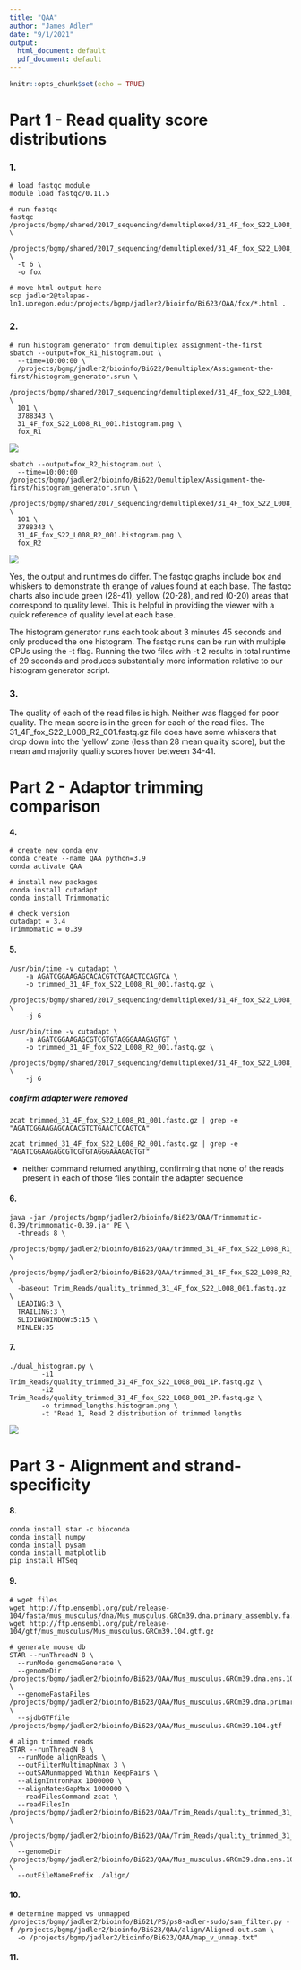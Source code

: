 ```yaml
---
title: "QAA"
author: "James Adler"
date: "9/1/2021"
output:
  html_document: default
  pdf_document: default
---
```


```r
knitr::opts_chunk$set(echo = TRUE)
```

# Part 1 - Read quality score distributions

### 1. 

```
# load fastqc module
module load fastqc/0.11.5

# run fastqc
fastqc /projects/bgmp/shared/2017_sequencing/demultiplexed/31_4F_fox_S22_L008_R1_001.fastq.gz \
  /projects/bgmp/shared/2017_sequencing/demultiplexed/31_4F_fox_S22_L008_R2_001.fastq.gz \
  -t 6 \
  -o fox

# move html output here
scp jadler2@talapas-ln1.uoregon.edu:/projects/bgmp/jadler2/bioinfo/Bi623/QAA/fox/*.html .
```

### 2. 

```
# run histogram generator from demultiplex assignment-the-first
sbatch --output=fox_R1_histogram.out \
  --time=10:00:00 \
  /projects/bgmp/jadler2/bioinfo/Bi622/Demultiplex/Assignment-the-first/histogram_generator.srun \
  /projects/bgmp/shared/2017_sequencing/demultiplexed/31_4F_fox_S22_L008_R1_001.fastq.gz \
  101 \
  3788343 \
  31_4F_fox_S22_L008_R1_001.histogram.png \
  fox_R1
```
![](31_4F_fox_S22_L008_R1_001.histogram.png)
  
```
sbatch --output=fox_R2_histogram.out \
  --time=10:00:00 /projects/bgmp/jadler2/bioinfo/Bi622/Demultiplex/Assignment-the-first/histogram_generator.srun \
  /projects/bgmp/shared/2017_sequencing/demultiplexed/31_4F_fox_S22_L008_R2_001.fastq.gz \
  101 \
  3788343 \
  31_4F_fox_S22_L008_R2_001.histogram.png \
  fox_R2

```
![](31_4F_fox_S22_L008_R2_001.histogram.png)

Yes, the output and runtimes do differ. The fastqc graphs include box and whiskers to demonstrate th erange of values found at each base. The fastqc charts also include green (28-41), yellow (20-28), and red (0-20) areas that correspond to quality level. This is helpful in providing the viewer with a quick reference of quality level at each base. 

The histogram generator runs each took about 3 minutes 45 seconds and only produced the one histogram. The fastqc runs can be run with multiple CPUs using the -t flag. Running the two files with -t 2 results in total runtime of 29 seconds and produces substantially more information relative to our histogram generator script.

### 3. 

The quality of each of the read files is high. Neither was flagged for poor quality. The mean score is in the green for each of the read files. The 31_4F_fox_S22_L008_R2_001.fastq.gz file does have some whiskers that drop down into the 'yellow' zone (less than 28 mean quality score), but the mean and majority quality scores hover between 34-41.


# Part 2 - Adaptor trimming comparison

#### 4. 

```
# create new conda env
conda create --name QAA python=3.9
conda activate QAA

# install new packages
conda install cutadapt
conda install Trimmomatic

# check version
cutadapt = 3.4
Trimmomatic = 0.39

```

#### 5. 

```
/usr/bin/time -v cutadapt \
    -a AGATCGGAAGAGCACACGTCTGAACTCCAGTCA \
    -o trimmed_31_4F_fox_S22_L008_R1_001.fastq.gz \
    /projects/bgmp/shared/2017_sequencing/demultiplexed/31_4F_fox_S22_L008_R1_001.fastq.gz \
    -j 6

/usr/bin/time -v cutadapt \
    -a AGATCGGAAGAGCGTCGTGTAGGGAAAGAGTGT \
    -o trimmed_31_4F_fox_S22_L008_R2_001.fastq.gz \
    /projects/bgmp/shared/2017_sequencing/demultiplexed/31_4F_fox_S22_L008_R2_001.fastq.gz \
    -j 6
```

##### confirm adapter were removed

```
zcat trimmed_31_4F_fox_S22_L008_R1_001.fastq.gz | grep -e "AGATCGGAAGAGCACACGTCTGAACTCCAGTCA"

zcat trimmed_31_4F_fox_S22_L008_R2_001.fastq.gz | grep -e "AGATCGGAAGAGCGTCGTGTAGGGAAAGAGTGT"
```

* neither command returned anything, confirming that none of the reads present in each of those files contain the adapter sequence

#### 6. 

```
java -jar /projects/bgmp/jadler2/bioinfo/Bi623/QAA/Trimmomatic-0.39/trimmomatic-0.39.jar PE \
  -threads 8 \
  /projects/bgmp/jadler2/bioinfo/Bi623/QAA/trimmed_31_4F_fox_S22_L008_R1_001.fastq.gz \
  /projects/bgmp/jadler2/bioinfo/Bi623/QAA/trimmed_31_4F_fox_S22_L008_R2_001.fastq.gz \
  -baseout Trim_Reads/quality_trimmed_31_4F_fox_S22_L008_001.fastq.gz \
  LEADING:3 \
  TRAILING:3 \
  SLIDINGWINDOW:5:15 \
  MINLEN:35
```

#### 7.
```
./dual_histogram.py \
        -i1 Trim_Reads/quality_trimmed_31_4F_fox_S22_L008_001_1P.fastq.gz \
        -i2 Trim_Reads/quality_trimmed_31_4F_fox_S22_L008_001_2P.fastq.gz \
        -o trimmed_lengths.histogram.png \
        -t "Read 1, Read 2 distribution of trimmed lengths
```
![](trimmed_lengths.histogram.png)

# Part 3 - Alignment and strand-specificity

#### 8.

```
conda install star -c bioconda
conda install numpy
conda install pysam
conda install matplotlib
pip install HTSeq
```

#### 9.

```
# wget files
wget http://ftp.ensembl.org/pub/release-104/fasta/mus_musculus/dna/Mus_musculus.GRCm39.dna.primary_assembly.fa.gz
wget http://ftp.ensembl.org/pub/release-104/gtf/mus_musculus/Mus_musculus.GRCm39.104.gtf.gz

# generate mouse db
STAR --runThreadN 8 \
  --runMode genomeGenerate \
  --genomeDir /projects/bgmp/jadler2/bioinfo/Bi623/QAA/Mus_musculus.GRCm39.dna.ens.104.STAR_2.7.9a \
  --genomeFastaFiles /projects/bgmp/jadler2/bioinfo/Bi623/QAA/Mus_musculus.GRCm39.dna.primary_assembly.fa \
  --sjdbGTFfile /projects/bgmp/jadler2/bioinfo/Bi623/QAA/Mus_musculus.GRCm39.104.gtf

# align trimmed reads
STAR --runThreadN 8 \
  --runMode alignReads \
  --outFilterMultimapNmax 3 \
  --outSAMunmapped Within KeepPairs \
  --alignIntronMax 1000000 \
  --alignMatesGapMax 1000000 \
  --readFilesCommand zcat \
  --readFilesIn /projects/bgmp/jadler2/bioinfo/Bi623/QAA/Trim_Reads/quality_trimmed_31_4F_fox_S22_L008_001_1P.fastq.gz \
  /projects/bgmp/jadler2/bioinfo/Bi623/QAA/Trim_Reads/quality_trimmed_31_4F_fox_S22_L008_001_2P.fastq.gz \
  --genomeDir /projects/bgmp/jadler2/bioinfo/Bi623/QAA/Mus_musculus.GRCm39.dna.ens.104.STAR_2.7.9a \
  --outFileNamePrefix ./align/
```


#### 10.

```
# determine mapped vs unmapped 
/projects/bgmp/jadler2/bioinfo/Bi621/PS/ps8-adler-sudo/sam_filter.py -f /projects/bgmp/jadler2/bioinfo/Bi623/QAA/align/Aligned.out.sam \
  -o /projects/bgmp/jadler2/bioinfo/Bi623/QAA/map_v_unmap.txt"

```

#### 11.


